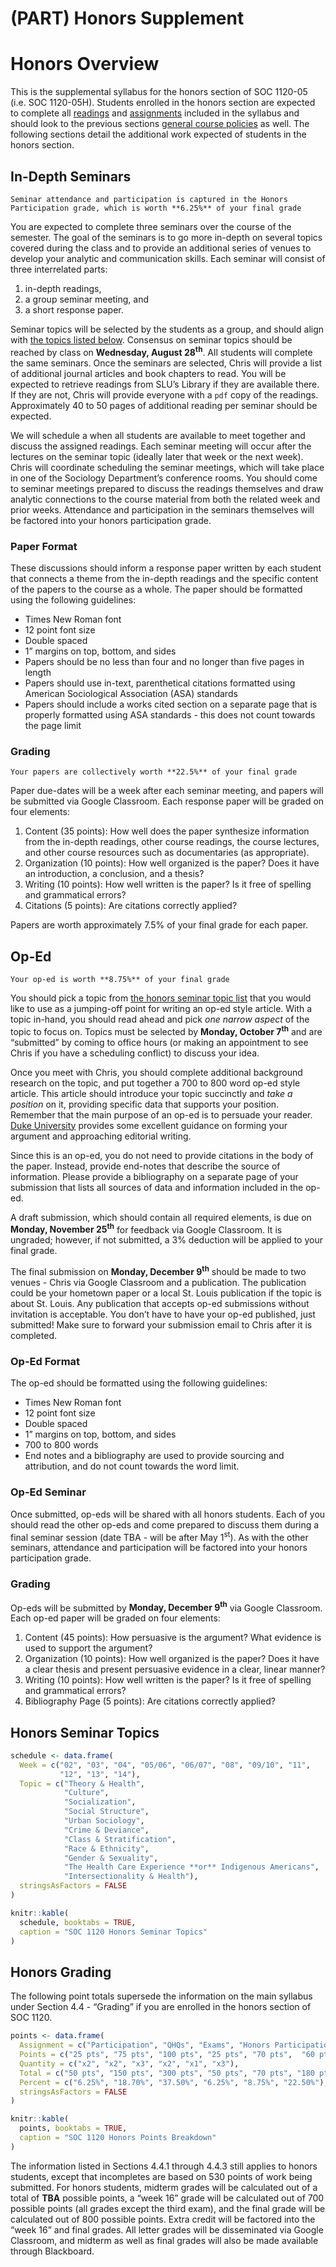 # (PART) Honors Supplement {-}

# Honors Overview

This is the supplemental syllabus for the honors section of SOC 1120-05 (i.e. SOC 1120-05H). Students enrolled in the honors section are expected to complete all [readings](/lecture-schedule.html) and [assignments](/assignments-and-grading.html) included in the syllabus and should look to the previous sections [general course policies](/course-policies.html) as well. The following sections detail the additional work expected of students in the honors section.

## In-Depth Seminars

```block
Seminar attendance and participation is captured in the Honors Participation grade, which is worth **6.25%** of your final grade
```

You are expected to complete three seminars over the course of the semester. The goal of the seminars is to go more in-depth on several topics covered during the class and to provide an additional series of venues to develop your analytic and communication skills. Each seminar will consist of three interrelated parts:

1.  in-depth readings,
2.  a group seminar meeting, and
3.  a short response paper.

Seminar topics will be selected by the students as a group, and should align with [the topics listed below](/honors-seminar-topics.html). Consensus on seminar topics should be reached by class on **Wednesday, August 28^th^**. All students will complete the same seminars. Once the seminars are selected, Chris will provide a list of additional journal articles and book chapters to read. You will be expected to retrieve readings from SLU's Library if they are available there. If they are not, Chris will provide everyone with a `pdf` copy of the readings. Approximately 40 to 50 pages of additional reading per seminar should be expected.

We will schedule a when all students are available to meet together and discuss the assigned readings. Each seminar meeting will occur after the lectures on the seminar topic (ideally later that week or the next week). Chris will coordinate scheduling the seminar meetings, which will take place in one of the Sociology Department's conference rooms. You should come to seminar meetings prepared to discuss the readings themselves and draw analytic connections to the course material from both the related week and prior weeks. Attendance and participation in the seminars themselves will be factored into your honors participation grade.

### Paper Format

These discussions should inform a response paper written by each student that connects a theme from the in-depth readings and the specific content of the papers to the course as a whole. The paper should be formatted using the following guidelines:

* Times New Roman font
* 12 point font size
* Double spaced
* 1" margins on top, bottom, and sides
* Papers should be no less than four and no longer than five pages in length
* Papers should use in-text, parenthetical citations formatted using American Sociological Association (ASA) standards
* Papers should include a works cited section on a separate page that is properly formatted using ASA standards - this does not count towards the page limit

### Grading

```block
Your papers are collectively worth **22.5%** of your final grade
```

Paper due-dates will be a week after each seminar meeting, and papers will be submitted via Google Classroom. Each response paper will be graded on four elements:

1.  Content (35 points): How well does the paper synthesize information from the in-depth readings, other course readings, the course lectures, and other course resources such as documentaries (as appropriate).
2.  Organization (10 points): How well organized is the paper? Does it have an introduction, a conclusion, and a thesis?
3.  Writing (10 points): How well written is the paper? Is it free of spelling and grammatical errors?
4.  Citations (5 points): Are citations correctly applied?

Papers are worth approximately 7.5% of your final grade for each paper.

## Op-Ed

```block
Your op-ed is worth **8.75%** of your final grade
```

You should pick a topic from [the honors seminar topic list](/honors-seminar-topics.html) that you would like to use as a jumping-off point for writing an op-ed style article. With a topic in-hand, you should read ahead and pick *one narrow aspect* of the topic to focus on. Topics must be selected by **Monday, October 7^th^** and are "submitted" by coming to office hours (or making an appointment to see Chris if you have a scheduling conflict) to discuss your idea.

Once you meet with Chris, you should complete additional background research on the topic, and put together a 700 to 800 word op-ed style article. This article should introduce your topic succinctly and *take a position* on it, providing specific data that supports your position. Remember that the main purpose of an op-ed is to persuade your reader. [Duke University](https://styleguide.duke.edu/toolkits/writing-media/how-to-write-an-op-ed-article/) provides some excellent guidance on forming your argument and approaching editorial writing.

Since this is an op-ed, you do not need to provide citations in the body of the paper. Instead, provide end-notes that describe the source of information. Please provide a bibliography on a separate page of your submission that lists all sources of data and information included in the op-ed.

A draft submission, which should contain all required elements, is due on **Monday, November 25^th^** for feedback via Google Classroom. It is ungraded; however, if not submitted, a 3% deduction will be applied to your final grade.

The final submission on **Monday, December 9^th^** should be made to two venues - Chris via Google Classroom and a publication. The publication could be your hometown paper or a local St. Louis publication if the topic is about St. Louis. Any publication that accepts op-ed submissions without invitation is acceptable. You don't have to have your op-ed published, just submitted! Make sure to forward your submission email to Chris after it is completed.

### Op-Ed Format

The op-ed should be formatted using the following guidelines:

* Times New Roman font
* 12 point font size
* Double spaced
* 1" margins on top, bottom, and sides
* 700 to 800 words
* End notes and a bibliography are used to provide sourcing and attribution, and do not count towards the word limit.

### Op-Ed Seminar
Once submitted, op-eds will be shared with all honors students. Each of you should read the other op-eds and come prepared to discuss them during a final seminar session (date TBA - will be after May 1^st^). As with the other seminars, attendance and participation will be factored into your honors participation grade.

### Grading 
Op-eds will be submitted by **Monday, December 9^th^** via Google Classroom. Each op-ed paper will be graded on four elements:

1.  Content (45 points): How persuasive is the argument? What evidence is used to support the argument?
2.  Organization (10 points): How well organized is the paper? Does it
    have a clear thesis and present persuasive evidence in a clear, linear manner?
3.  Writing (10 points): How well written is the paper? Is it free of
    spelling and grammatical errors?
4.  Bibliography Page (5 points): Are citations correctly applied?

## Honors Seminar Topics

```r
schedule <- data.frame(
  Week = c("02", "03", "04", "05/06", "06/07", "08", "09/10", "11", 
           "12", "13", "14"),
  Topic = c("Theory & Health", 
            "Culture", 
            "Socialization", 
            "Social Structure", 
            "Urban Sociology",
            "Crime & Deviance", 
            "Class & Stratification", 
            "Race & Ethnicity", 
            "Gender & Sexuality", 
            "The Health Care Experience **or** Indigenous Americans", 
            "Intersectionality & Health"),
  stringsAsFactors = FALSE
)

knitr::kable(
  schedule, booktabs = TRUE,
  caption = "SOC 1120 Honors Seminar Topics"
)
```

## Honors Grading

The following point totals supersede the information on the main syllabus under Section 4.4 - "Grading" if you are enrolled in the honors section of SOC 1120.

```r
points <- data.frame(
  Assignment = c("Participation", "QHQs", "Exams", "Honors Participation", "Honors Op-Ed", "Honors Response Papers"),
  Points = c("25 pts", "75 pts", "100 pts", "25 pts", "70 pts",  "60 pts"),
  Quantity = c("x2", "x2", "x3", "x2", "x1", "x3"),
  Total = c("50 pts", "150 pts", "300 pts", "50 pts", "70 pts", "180 pts"),
  Percent = c("6.25%", "18.70%", "37.50%", "6.25%", "8.75%", "22.50%"),
  stringsAsFactors = FALSE
)

knitr::kable(
  points, booktabs = TRUE,
  caption = "SOC 1120 Honors Points Breakdown"
)
```

The information listed in Sections 4.4.1 through 4.4.3 still applies to honors students, except that incompletes are based on 530 points of work being submitted. For honors students, midterm grades will be calculated out of a total of **TBA** possible points, a "week 16" grade will be calculated out of 700 possible points (all grades except the third exam), and the final grade will be calculated out of 800 possible points. Extra credit will be factored into the "week 16" and final grades. All letter grades will be disseminated via Google Classroom, and midterm as well as final grades will also be made available through Blackboard.

